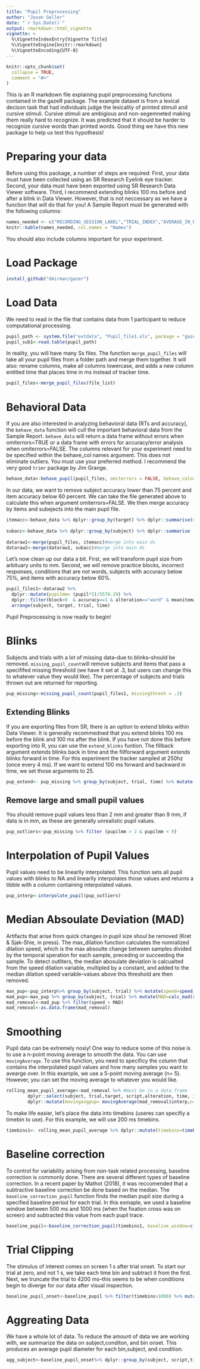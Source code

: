 ```yaml
---
title: "Pupil Preprocessing"
author: "Jason Geller"
date: "`r Sys.Date()`"
output: rmarkdown::html_vignette
vignette: >
  %\VignetteIndexEntry{Vignette Title}
  %\VignetteEngine{knitr::rmarkdown}
  %\VignetteEncoding{UTF-8}
---
```


```r
knitr::opts_chunk$set(
  collapse = TRUE,
  comment = "#>"
)
```


This is an R markdown file explaining pupil preprocessing functions contained in the gazeR package. The example dataset is from a lexical decison task that had individuals judge the lexicality of printed stimuli and cursive stimuli. Cursive stimuli are ambigious and non-segemneted making them really hard to recognize. It was predicted that it should be harder to recognize cursive words than printed words. Good thing we have this new package to help us test this hypothesis! 

# Preparing your data

Before using this package, a number of steps are required: First, your data must have been collected using an SR Research Eyelink eye tracker. Second, your data must have been exported using SR Research Data Viewer software. Third, I recommend extending blinks 100 ms before and after a blink in Data Viewer. However, that is not neccessary as we have a function that will do that for you! A Sample Report must be generated with the following columns: 


```r
names_needed <- c("RECORDING_SESSION_LABEL","TRIAL_INDEX","AVERAGE_IN_BLINK","TIMESTAMP","AVERAGE_PUPIL_SIZE", "IP_START_TIME", "SAMPLE_MESSAGE")
knitr::kable(names_needed, col.names = "Names")
```

You should also include columns important for your experiment. 

# Load Package

```r
install_github("dmirman/gazer")
```

# Load Data
We need to read in the file that contains data from 1 participant to reduce computational processing. 

```r
pupil_path <- system.file("extdata", "Pupil_file1.xls", package = "gazer")
pupil_sub1<-read.table(pupil_path)
```

In reality, you will have many Ss files. The function `merge_pupil_files` will take all your pupil files from a folder path and merge them together. It will also: rename columns, make all columns lowercase, and adds a new column entitled time that places time in ms instead of tracker time.

```r
pupil_files<-merge_pupil_files(file_list)
```

# Behavioral Data

If you are also interested in analyzing behavioral data (RTs and accuracy), the `behave_data` function will cull the important behavioral data from the Sample Report. `behave_data` will return a data frame without errors when omiterrors=TRUE or a data frame with errors for accuracy/error analysis when omiterrors=FALSE. The columns relevant for your experiment need to be specified within the behave_col names argument. This does not eliminate outliers. You must use your preferred method. I recommend the very good `trimr` package by Jim Grange. 


```r
behave_data<-behave_pupil(pupil_files, omiterrors = FALSE, behave_colnames = c("subject","script","alteration", "trial", "target","accuracy","rt", "block", "cb"))

```

In our data, we want to remove subject accuracy lower than 75 percent and item accuracy below 60 percent. We can take the file generated above to calculate this when argument omiterrors=FALSE. We then merge accuracy by items and subejects into the main pupil file. 

```r
itemacc<-behave_data %>% dplyr::group_by(target) %>% dplyr::summarise(meanitemacc = mean(accuracy[block>0])) #overall item accuracy
    
subacc<-behave_data %>% dplyr::group_by(subject) %>% dplyr::summarise (meansubacc = mean(accuracy[block>0]))#subject accuracy
    
dataraw1<-merge(pupil_files, itemacc)#merge into main ds
dataraw2<-merge(dataraw1, subacc)#merge into main ds

```

Let's now clean up our data a bit. First, we will transform pupil size from arbituary units to mm. Second, we will remove practice blocks, incorrect responses, conditions that are not words,  subjects with accuracy below 75%, and items with accuracy below 60%. 

```r
pupil_files1<-dataraw2 %>%
  dplyr::mutate(pupilmm= (pupil*5)/5570.29) %>%
  dplyr::filter(block>0  & accuracy==1 & alteration=="word" & meanitemacc>.60 & meansubacc>.74) %>% 
  arrange(subject, target, trial, time)
```
Pupil Preprocessing is now ready to begin! 

# Blinks

Subjects and trials with a lot of missing data--due to blinks--should be removed. `missing_pupil_count`will remove subjects and items that pass a specififed missing threshold (we have it set at .3, but users can change this to whatever value they would like). The percentage of subjects and trials thrown out are returned for reporting.    

```r
pup_missing<-missing_pupil_count(pupil_files1, missingthresh = .3)
```

## Extending Blinks

If you are exporting files from SR, there is an option to extend blinks within Data Viewer. It is generally recommedned that you extend blinks 100 ms before the blink and 100 ms after the blink. If you have not done this before exporting into R, you can use the `extend_blinks` funtion. The fillback argument extends blinks back in time and the fillforward argument extends blinks forward in time. For this experiment the tracker sampled at 250hz (once every 4 ms). If we want to extend 100 ms forward and backward in time, we set those arguments to 25. 

```r
pup_extend<- pup_missing %>% group_by(subject, trial, time) %>% mutate(extendblink=extendblinks(pupilmm, fillback=25, fillforward=25))
```
## Remove large and small pupil values

You should remove pupil values less than 2 mm and greater than 9 mm, if data is in mm, as these are generally unrealistic pupil values. 

```r
pup_outliers<-pup_missing %>% filter (pupilmm > 2 & pupilmm < 9)
```

# Interpolation of Pupil Values

Pupil values need to be linearlly interpolated. This function sets all pupil values with blinks to NA and linearlly interpolates those values and returns a tibble with a column containing interpolated values.  

```r
pup_interp<-interpolate_pupil(pup_outliers)
```

# Median Absoulate Deviation (MAD)

Artifacts that arise from quick changes in pupil size shoul be removed (Kret & Sjak-Shie, in press). The max_dilation function calculates the nomralized dilation speed, which is the max absoulte change between samples divided by the temporal speration for each sample, preceding or succeeding the sample. To detect outliters, the median abosulate deviation is calcualted from the speed dilation variable, multipled by a constant, and added to the median dilation speed variable--values above this threshold are then removed. 

```r
max_pup<-pup_interp%>% group_by(subject, trial) %>% mutate(speed=speed_pupil(interp,time))
mad_pup<-max_pup %>% group_by(subject, trial) %>% mutate(MAD=calc_mad(speed))
mad_removal<-mad_pup %>% filter(speed < MAD)
mad_removal<-as.data.frame(mad_removal)
```

# Smoothing

Pupil data can be extremely nosiy! One way to reduce some of this noise is to use a n-point moving average to smooth the data. You can use `movingAverage`. To use this function, you need to specificy the column that contains the interpolated pupil values and how many samples you want to avearge over. In this example, we use a 5-point moving average (n= 5). However, you can set the moving average to whatever you would like. 

```r
rolling_mean_pupil_average<-mad_removal %>% #must be in a data.frame
        dplyr::select(subject, trial,target, script,alteration, time, interp, sample_message) %>%
        dplyr::mutate(movingavgpup= movingAverage(mad_removal$interp,n=5))
```

To make life easier, let's place the data into timebins (useres can specifiy a timebin to use). For this example, we will use 200 ms timebins. 

```r
timebins1<- rolling_mean_pupil_average %>% dplyr::mutate(timebins=timeBins(time, 200))

```

# Baseline correction

To control for variability arising from non-task related processing, baseline correction is commonly done. There are several different types of baseline correction. In a recent paper by Mathot (2018), it was reccomended that a subtractive baseline correction be done based on the median. The `baseline_correction_pupil` function finds the median pupil size during a specified baseline period for each trial. In this exmaple, we used a baseline window between 500 ms and 1000 ms (when the fixation cross was on screen) and subtracted this value from each pupil trace. 

```r
baseline_pupil<-baseline_correction_pupil(timebins1, baseline_window=c(500,1000))
```

# Trial Clipping

The stimulus of interest comes on screen 1 s after trial onset. To start our trial at zero, and not 1 s, we take each time bin and subtract it from the first. Next, we truncate the trial to 4200 ms--this seems to be when conditions begin to diverge for our data after visual inspection. 
```r

baseline_pupil_onset<-baseline_pupil %>% filter(timebins>1000) %>% mutate(timebinonset=timebins-timebins[[1]]) %>% filter(timebinonset <=3600)

```

# Aggreating Data

We have a whole lot of data. To reduce the amount of data we are working with, we summarize the data on subject,conditon, and bin onset. This produces an average pupil diameter for each bin,subject, and condition.  

```r
agg_subject<-baseline_pupil_onset%>% dplyr::group_by(subject, script,timebinonset) %>% dplyr::summarise(baselinep=mean(baselinecorrectedp)) %>% ungroup()
```


